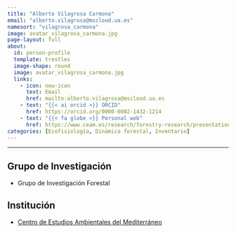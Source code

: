 ```yaml
---
title: "Alberto Vilagrosa Carmona"
email: "alberto.vilagrosa@mscloud.ua.es"  
namesort: "vilagrosa_carmona"
image: avatar_vilagrosa_carmona.jpg
page-layout: full
about: 
  id: person-profile
  template: trestles
  image-shape: round
  image: avatar_vilagrosa_carmona.jpg
  links:
    - icon: new-icon
      text: Email
      href: mailto:alberto.vilagrosa@mscloud.ua.es
    - text: "{{< ai orcid >}} ORCID"
      href: https://orcid.org/0000-0002-1432-1214
    - text: "{{< fa globe >}} Personal web"
      href: https://www.ceam.es/research/forestry-research/presentation/
categories: [Ecofisiología, Dinámica forestal, Inventario]
---
```

 
<hr>

:::{#person-profile}

## Grupo de Investigación
- Grupo de Investigación Forestal

## Institución
- [Centro de Estudios Ambientales del Mediterráneo](https://www.ceam.es/)

:::
